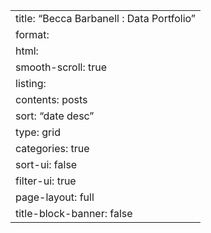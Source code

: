 ---
title: "Becca Barbanell : Data Portfolio"
format: 
  html: 
    smooth-scroll: true
listing:
  contents: posts
  sort: "date desc"
  type: grid
  categories: true
  sort-ui: false
  filter-ui: true
page-layout: full
title-block-banner: false
---
